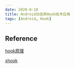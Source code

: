 ```yaml
---
date: 2020-8-18
title: Android动态库Hook技术应用
tags: [Android, Hook]
---
```


## Reference

[hook原理](https://github.com/iqiyi/xHook/blob/master/docs/overview/android_plt_hook_overview.zh-CN.md)

[xhook](https://github.com/iqiyi/xHook)
